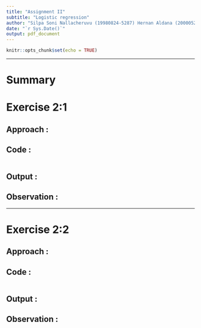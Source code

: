 ```yaml
---
title: "Assignment II"
subtitle: "Logistic regression"
author: "Silpa Soni Nallacheruvu (19980824-5287) Hernan Aldana (20000526-4999)"
date: "`r Sys.Date()`"
output: pdf_document
---
```


```r
knitr::opts_chunk$set(echo = TRUE)
```

---

# Summary

# Exercise 2:1

## Approach : 

## Code :

```r

```

## Output : 

## Observation : 

---

# Exercise 2:2

## Approach : 

## Code :

```r

```

## Output : 

## Observation : 

